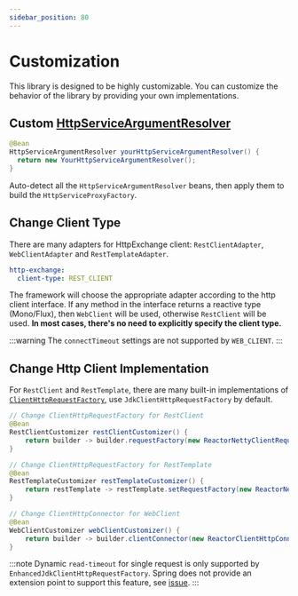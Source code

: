 ```yaml
---
sidebar_position: 80
---
```


# Customization

This library is designed to be highly customizable. You can customize the behavior of the library by providing your own implementations.

## Custom [HttpServiceArgumentResolver](https://docs.spring.io/spring-framework/docs/current//javadoc-api/org/springframework/web/service/invoker/class-use/HttpServiceArgumentResolver.html)

```java
@Bean
HttpServiceArgumentResolver yourHttpServiceArgumentResolver() {
  return new YourHttpServiceArgumentResolver();
}
```

Auto-detect all the `HttpServiceArgumentResolver` beans, then apply them to build the `HttpServiceProxyFactory`.

## Change Client Type

There are many adapters for HttpExchange client: `RestClientAdapter`, `WebClientAdapter` and `RestTemplateAdapter`.

```yaml title="application.yml"
http-exchange:
  client-type: REST_CLIENT
```

The framework will choose the appropriate adapter according to the http client interface.
If any method in the interface returns a reactive type (Mono/Flux), then `WebClient` will be used, otherwise `RestClient` will be used.
**In most cases, there's no need to explicitly specify the client type.**

:::warning
The `connectTimeout` settings are not supported by `WEB_CLIENT`.
:::

## Change Http Client Implementation

For `RestClient` and `RestTemplate`, there are many built-in implementations of [`ClientHttpRequestFactory`](https://docs.spring.io/spring-framework/docs/current/javadoc-api/org/springframework/http/client/ClientHttpRequestFactory.html),
use `JdkClientHttpRequestFactory` by default.

```java
// Change ClientHttpRequestFactory for RestClient
@Bean
RestClientCustomizer restClientCustomizer() {
    return builder -> builder.requestFactory(new ReactorNettyClientRequestFactory());
}

// Change ClientHttpRequestFactory for RestTemplate
@Bean
RestTemplateCustomizer restTemplateCustomizer() {
    return restTemplate -> restTemplate.setRequestFactory(new ReactorNettyClientRequestFactory());
}

// Change ClientHttpConnector for WebClient
@Bean
WebClientCustomizer webClientCustomizer() {
    return builder -> builder.clientConnector(new ReactorClientHttpConnector());
}
```

:::note
Dynamic `read-timeout` for single request is only supported by `EnhancedJdkClientHttpRequestFactory`.
Spring does not provide an extension point to support this feature,
see [issue](https://github.com/spring-projects/spring-framework/issues/31926).
:::
